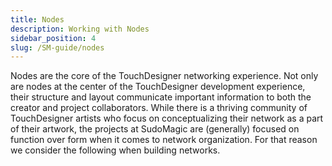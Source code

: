 ```yaml
---
title: Nodes
description: Working with Nodes
sidebar_position: 4
slug: /SM-guide/nodes
---
```



Nodes are the core of the TouchDesigner networking experience. Not only are nodes at the center of the TouchDesigner development experience, their structure and layout communicate important information to both the creator and project collaborators. While there is a thriving community of TouchDesigner artists who focus on conceptualizing their network as a part of their artwork, the projects at SudoMagic are (generally) focused on function over form when it comes to network organization. For that reason we consider the following when building networks.

<DocCardList />
